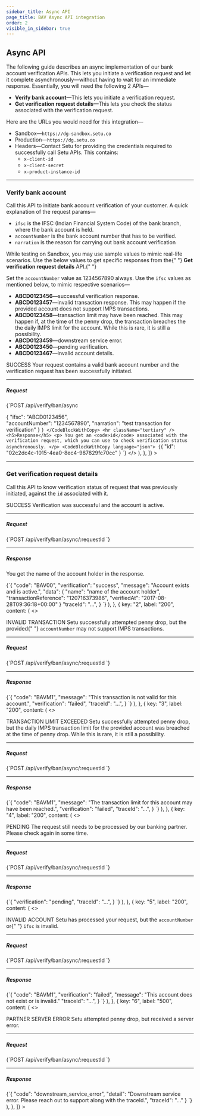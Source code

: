 ```yaml
---
sidebar_title: Async API
page_title: BAV Async API integration
order: 2
visible_in_sidebar: true
---
```


## Async API

The following guide describes an async implementation of our bank account verification APIs. This lets you initiate a verification request and let it complete asynchronously—without having to wait for an immediate response. Essentially, you will need the following 2 APIs—

- **Verify bank account**—This lets you initiate a verification request.
- **Get verification request details**—This lets you check the status associated with the verification request.

Here are the URLs you would need for this integration—

- Sandbox—`https://dg-sandbox.setu.co`
- Production—`https://dg.setu.co`
- Headers—Contact Setu for providing the credentials required to successfully call Setu APIs. This contains:
  - `x-client-id`
  - `x-client-secret`
  - `x-product-instance-id`

<hr class="primary" />

### Verify bank account

Call this API to initiate bank account verification of your customer. A quick explanation of the request params—

- `ifsc` is the IFSC (Indian Financial System Code) of the bank branch, where the bank account is held.
- `accountNumber` is the bank account number that has to be verified.
- `narration` is the reason for carrying out bank account verification

<Callout type="tip">
  While testing on Sandbox, you may use sample values to mimic real-life
  scenarios. Use the below values to get specific responses from the{" "}
  <strong>Get verification request details</strong> API.{" "}
</Callout>

<br />

Set the `accountNumber` value as 1234567890 always. Use the `ifsc` values as mentioned below, to mimic respective scenarios—

- **ABCD0123456**—successful verification response.
- **ABCD0123457**—invalid transaction response. This may happen if the provided account does not support IMPS transactions.
- **ABCD0123458**—transaction limit may have been reached. This may happen if, at the time of the penny drop, the transaction breaches the the daily IMPS limit for the account. While this is rare, it is still a possibility.
- **ABCD0123459**—downstream service error.
- **ABCD0123450**—pending verification.
- **ABCD0123467**—invalid account details.

<Row>
  <Portion desktopSpan="whole">
    <Tabs
      tabs={[
        {
          key: "1",
          label: "200",
          content: (
            <>
              <p>
                <Badge type="success">SUCCESS</Badge> Your request contains a
                valid bank account number and the verification request has been
                successfully initiated.
              </p>
              <hr className="tertiary" />
              <h5>Request</h5>
              <CodeBlockWithCopy language="json">
                {`POST  /api/verify/ban/async 
 
{ 
  "ifsc": "ABCD0123456",  
  "accountNumber": "1234567890", 
  "narration": "test transaction for verification" 
} `}
              </CodeBlockWithCopy>
              <hr className="tertiary" />
              <h5>Response</h5>
              <p>
                You get an <code>id</code> associated with the verification
                request, which you can use to check verification status
                asynchronously.
              </p>
              <CodeBlockWithCopy language="json">
                {`{ 
  "id": "02c2dc4c-1015-4ea0-8ec4-987829fc70cc" 
} `}
              </CodeBlockWithCopy>
            </>
          ),
        },
      ]}
    ></Tabs>
  </Portion>
</Row>

<hr class="primary" />

### Get verification request details

Call this API to know verification status of request that was previously initiated, against the `id` associated with it.

<Row>
  <Portion desktopSpan="whole">
    <Tabs
      tabs={[
        {
          key: "1",
          label: "200",
          content: (
            <>
              <p>
                <Badge type="success">SUCCESS</Badge> Verification was
                successful and the account is active.
              </p>
              <hr className="tertiary" />
              <h5>Request</h5>
              <CodeBlockWithCopy language="json">
                {`POST  /api/verify/ban/async/:requestId 
 `}
              </CodeBlockWithCopy>
              <hr className="tertiary" />
              <h5>Response</h5>
              <p>You get the name of the account holder in the response.</p>
              <CodeBlockWithCopy language="json">
                {`{
  "code": "BAV00",
  "verification": "success", 
  "message": "Account exists and is active.", 
  "data": { 
    "name": "name of the account holder", 
    "transactionReference": "120716373986",
    "verifiedAt": "2017-08-28T09:36:18+00:00"
  } 
  "traceId": "...",
} `}
              </CodeBlockWithCopy>
            </>
          ),
        },
        {
          key: "2",
          label: "200",
          content: (
            <>
              <p>
                <Badge type="warning">INVALID TRANSACTION</Badge> Setu
                successfully attempted penny drop, but the provided{" "}
                <code>accountNumber</code> may not support IMPS transactions.
              </p>
              <hr className="tertiary" />
              <h5>Request</h5>
              <CodeBlockWithCopy language="json">
                {`POST  /api/verify/ban/async/:requestId `}
              </CodeBlockWithCopy>
              <hr className="tertiary" />
              <h5>Response</h5>
              <CodeBlockWithCopy language="json">
                {`{ 
    "code": "BAVM1", 
    "message": "This transaction is not valid for this account.", 
    "verification": "failed",
    "traceId": "...",
} `}
              </CodeBlockWithCopy>
            </>
          ),
        },
        {
          key: "3",
          label: "200",
          content: (
            <>
              <p>
                <Badge type="warning">TRANSACTION LIMIT EXCEEDED</Badge> Setu
                successfully attempted penny drop, but the daily IMPS
                transaction limit for the provided account was breached at the
                time of penny drop. While this is rare, it is still a
                possibility.
              </p>
              <hr className="tertiary" />
              <h5>Request</h5>
              <CodeBlockWithCopy language="json">
                {`POST  /api/verify/ban/async/:requestId `}
              </CodeBlockWithCopy>
              <hr className="tertiary" />
              <h5>Response</h5>
              <CodeBlockWithCopy language="json">
                {`{
    "code": "BAVM1",  
    "message": "The transaction limit for this account may have been reached.", 
    "verification": "failed",
    "traceId": "...",
}  `}
              </CodeBlockWithCopy>
            </>
          ),
        },
        {
          key: "4",
          label: "200",
          content: (
            <>
              <p>
                <Badge type="warning">PENDING</Badge> The request still needs to
                be processed by our banking partner. Please check again in some
                time.
              </p>
              <hr className="tertiary" />
              <h5>Request</h5>
              <CodeBlockWithCopy language="json">
                {`POST  /api/verify/ban/async/:requestId `}
              </CodeBlockWithCopy>
              <hr className="tertiary" />
              <h5>Response</h5>
              <CodeBlockWithCopy language="json">
                {`{ 
  "verification": "pending",
  "traceId": "...",
} `}
              </CodeBlockWithCopy>
            </>
          ),
        },
        {
          key: "5",
          label: "200",
          content: (
            <>
              <p>
                <Badge type="warning">INVALID ACCOUNT</Badge> Setu has processed
                your request, but the <code>accountNumber</code> or{" "}
                <code>ifsc</code> is invalid.
              </p>
              <hr className="tertiary" />
              <h5>Request</h5>
              <CodeBlockWithCopy language="json">
                {`POST  /api/verify/ban/async/:requestId `}
              </CodeBlockWithCopy>
              <hr className="tertiary" />
              <h5>Response</h5>
              <CodeBlockWithCopy language="json">
                {`{
  "code": "BAVM1",  
  "verification": "failed", 
  "message": "This account does not exist or is invalid." 
  "traceId": "...",
} `}
              </CodeBlockWithCopy>
            </>
          ),
        },
        {
          key: "6",
          label: "500",
          content: (
            <>
              <p>
                <Badge type="failure">PARTNER SERVER ERROR</Badge> Setu
                attempted penny drop, but received a server error.
              </p>
              <hr className="tertiary" />
              <h5>Request</h5>
              <CodeBlockWithCopy language="json">
                {`POST  /api/verify/ban/async/:requestId `}
              </CodeBlockWithCopy>
              <hr className="tertiary" />
              <h5>Response</h5>
              <CodeBlockWithCopy language="json">
                {`{
    "code": "downstream_service_error", 
    "detail": "Downstream service error. Please reach out to support along with the traceId.", 
    "traceId": "..." 
} `}
              </CodeBlockWithCopy>
            </>
          ),
        },
      ]}
    ></Tabs>
  </Portion>
</Row>

<WasPageHelpful />
